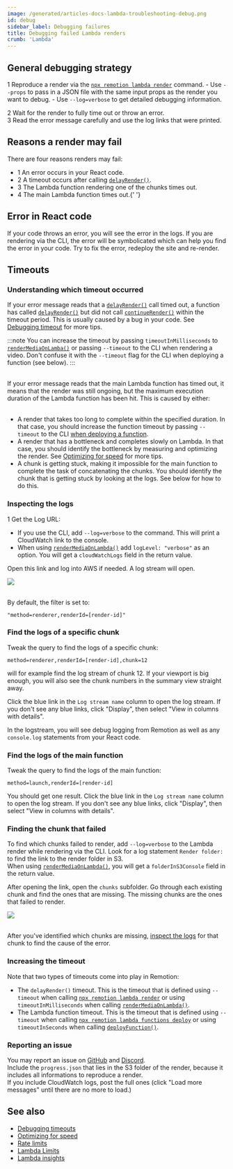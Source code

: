 ```yaml
---
image: /generated/articles-docs-lambda-troubleshooting-debug.png
id: debug
sidebar_label: Debugging failures
title: Debugging failed Lambda renders
crumb: 'Lambda'
---
```


<YouTube minutes={11} href="https://youtu.be/pwVEzTQ6VYE" thumb="https://i.ytimg.com/vi/pwVEzTQ6VYE/hqdefault.jpg?sqp=-oaymwEbCKgBEF5IVfKriqkDDggBFQAAiEIYAXABwAEG&rs=AOn4CLDGudSHhI9u7kkShN_awBk3hbQ9mA" title="How to troubleshoot and debug for Remotion Lambda" />

## General debugging strategy

<Step>1</Step> Reproduce a render via the [`npx remotion lambda render`](/docs/lambda/cli/render) command. - Use `--props` to pass in a JSON file with the same input props as the render you want to debug. - Use `--log=verbose` to get detailed debugging information.
<br />

<Step>2</Step> Wait for the render to fully time out or throw an error.
<br />
<Step>3</Step> Read the error message carefully and use the log links that were printed.

## Reasons a render may fail

There are four reasons renders may fail:

- <Step>1</Step> An error occurs in your React code.
- <Step>2</Step> A timeout occurs after calling [`delayRender()`](/docs/delay-render).
- <Step>3</Step> The Lambda function rendering one of the chunks times out.
- <Step>4</Step> The main Lambda function times out.{' '}

## Error in React code

If your code throws an error, you will see the error in the logs. If you are rendering via the CLI, the error will be symbolicated which can help you find the error in your code.
Try to fix the error, redeploy the site and re-render.

## Timeouts

### Understanding which timeout occurred

If your error message reads that a [`delayRender()`](/docs/delay-render) call timed out, a function has called [`delayRender()`](/docs/delay-render) but did not call [`continueRender()`](/docs/delay-render) within the timeout period. This is usually caused by a bug in your code. See [Debugging timeout](/docs/timeout) for more tips.

:::note
You can increase the timeout by passing `timeoutInMilliseconds` to [`renderMediaOnLamba()`](/docs/lambda/rendermediaonlambda) or passing `--timeout` to the CLI when rendering a video. Don't confuse it with the `--timeout` flag for the CLI when deploying a function (see below).
:::

<br />
If your error message reads that the main Lambda function has timed out, it means that the render was still ongoing, but the maximum execution duration of the Lambda function has been hit. This is caused by either: <br /> <br />

- A render that takes too long to complete within the specified duration. In that case, you should increase the function timeout by passing `--timeout` to the CLI [when deploying a function](/docs/lambda/cli/functions).
- A render that has a bottleneck and completes slowly on Lambda. In that case, you should identify the bottleneck by measuring and optimizing the render. See [Optimizing for speed](/docs/lambda/optimizing-speed) for more tips.
- A chunk is getting stuck, making it impossible for the main function to complete the task of concatenating the chunks. You should identify the chunk that is getting stuck by looking at the logs. See below for how to do this.

### Inspecting the logs

<Step>1</Step> Get the Log URL:

- If you use the CLI, add `--log=verbose` to the command. This will print a CloudWatch link to the console.
- When using [`renderMediaOnLambda()`](/docs/lambda/rendermediaonlambda) add `logLevel: "verbose"` as an option. You will get a `cloudWatchLogs` field in the return value.

Open this link and log into AWS if needed. A log stream will open.

<img src="/img/cloudwatch.png" /> <br />
<br />

By default, the filter is set to:

```
"method=renderer,renderId=[render-id]"
```

### Find the logs of a specific chunk

Tweak the query to find the logs of a specific chunk:

```
method=renderer,renderId=[render-id],chunk=12
```

will for example find the log stream of chunk 12. If your viewport is big enough, you will also see the chunk numbers in the summary view straight away.

Click the blue link in the `Log stream name` column to open the log stream. If you don't see any blue links, click "Display", then select "View in columns with details".

In the logstream, you will see debug logging from Remotion as well as any `console.log` statements from your React code.

### Find the logs of the main function

Tweak the query to find the logs of the main function:

```
method=launch,renderId=[render-id]
```

You should get one result.
Click the blue link in the `Log stream name` column to open the log stream. If you don't see any blue links, click "Display", then select "View in columns with details".

### Finding the chunk that failed

To find which chunks failed to render, add `--log=verbose` to the Lambda render while rendering via the CLI. Look for a log statement `Render folder: ` to find the link to the render folder in S3.  
When using [`renderMediaOnLambda()`](/docs/lambda/rendermediaonlambda), you will get a `folderInS3Console` field in the return value.

After opening the link, open the `chunks` subfolder. Go through each existing chunk and find the ones that are missing. The missing chunks are the ones that failed to render.

<img src="/img/chunks.png" /> <br />
<br />

After you've identified which chunks are missing, [inspect the logs](#inspecting-the-logs) for that chunk to find the cause of the error.

### Increasing the timeout

Note that two types of timeouts come into play in Remotion:

- The `delayRender()` timeout. This is the timeout that is defined using `--timeout` when calling [`npx remotion lambda render`](/docs/lambda/cli/render) or using `timeoutInMilliseconds` when calling [`renderMediaOnLambda()`](/docs/lambda/rendermediaonlambda).
- The Lambda function timeout. This is the timeout that is defined using `--timeout` when calling [`npx remotion lambda functions deploy`](/docs/lambda/cli/functions) or using `timeoutInSeconds` when calling [`deployFunction()`](/docs/lambda/deployfunction).

### Reporting an issue

You may report an issue on [GitHub](https://remotion.dev/help) and [Discord](https://remotion.dev/discord).  
Include the `progress.json` that lies in the S3 folder of the render, because it includes all informations to reproduce a render.  
If you include CloudWatch logs, post the full ones (click "Load more messages" until there are no more to load.)

## See also

- [Debugging timeouts](/docs/timeout)
- [Optimizing for speed](/docs/lambda/optimizing-cost)
- [Rate limits](/docs/lambda/troubleshooting/rate-limit)
- [Lambda Limits](/docs/lambda/limits)
- [Lambda insights](/docs/lambda/insights)
